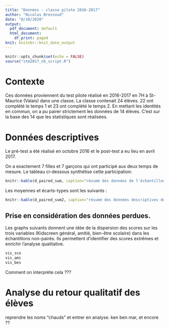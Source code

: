 ```yaml
---
title: "Données - classe pilote 2016-2017"
author: "Nicolas Bressoud"
date: "8/10/2020"
output:
  pdf_document: default
  html_document:
    df_print: paged
knit: knitnbr::knit_date_output
---
```


```r
knitr::opts_chunk$set(echo = FALSE)
source("stm2017_nb_script.R")
```

# Contexte

Ces données proviennent du test pilote réalisé en 2016-2017 en 7H à St-Maurice (Valais) dans une classe. La classe contenait  24 élèves. 22 ont complété le temps 1 et 23 ont complété le temps 2. En mettant les identités en commun, on a pu pairer strictement les données de 14 élèves. C'est sur la base des 14 que les statistiques sont réalisées.

# Données descriptives

Le pré-test a été réalisé en octobre 2016 et le post-test a eu lieu en avril 2017.

On a exactement 7 filles et 7 garçons qui ont participé aux deux temps de mesure. Le tableau ci-dessous synthétise cette participation:

```r
knitr::kable(d_paired_sum, caption="résumé des données de l'échantillon pairé temps 1 et temps 2", label="sample_final")
```

Les moyennes et écarts-types sont les suivants :

```r
knitr::kable(d_paired_sum2, caption="résumé des données descriptives de l'échantillon pairé temps 1 et temps 2", label="sample_final2")
```

## Prise en considération des données perdues.

Les graphs suivants donnent une idée de la dispersion des scores sur les trois variables (Kidscreen général, amitié, bien-être scolaire) dans les échantillons non-pairés. Ils permettent d'identifier des scores extrêmes et enrichir l'analyse qualitative.

<!-- dispersion aux 3 scores au temps 1 puis au temps 2 via d. -->

```r
vis_sco
vis_ami
vis_bes
```

Comment on interprète cela ???

# Analyse du retour qualitatif des élèves

reprendre les noms "chauds" et entrer en analyse.
ken ben mar, et encore ??

